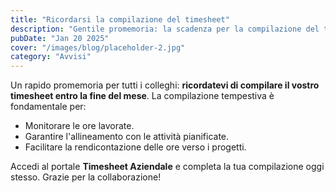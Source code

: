 ```yaml
---
title: "Ricordarsi la compilazione del timesheet"
description: "Gentile promemoria: la scadenza per la compilazione del timesheet è fissata per la fine del mese."
pubDate: "Jan 20 2025"
cover: "/images/blog/placeholder-2.jpg"
category: "Avvisi"
---
```


Un rapido promemoria per tutti i colleghi: **ricordatevi di compilare il vostro timesheet entro la fine del mese**. La compilazione tempestiva è fondamentale per:

- Monitorare le ore lavorate.
- Garantire l'allineamento con le attività pianificate.
- Facilitare la rendicontazione delle ore verso i progetti.

Accedi al portale **Timesheet Aziendale** e completa la tua compilazione oggi stesso. Grazie per la collaborazione!
